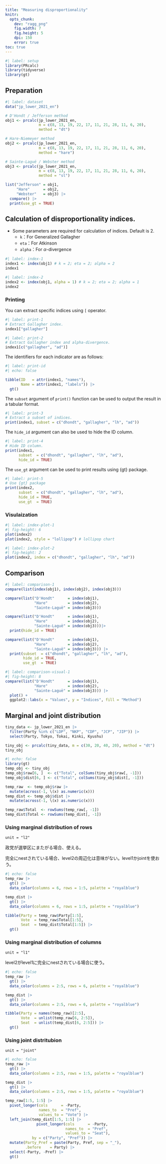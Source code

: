 ```yaml
---
title: "Measuring disproportionality"
knitr: 
  opts_chunk: 
    dev: "ragg_png"
    fig.width: 7
    fig.height: 5
    dpi: 150
    error: true
toc: true
---
```


```r
#| label: setup
library(PRcalc)
library(tidyverse)
library(gt)
```

## Preparation

```r
#| label: dataset
data("jp_lower_2021_en")

# D'Hondt / Jefferson method
obj1 <- prcalc(jp_lower_2021_en, 
               m = c(8, 13, 19, 22, 17, 11, 21, 28, 11, 6, 20), 
               method = "dt")

# Hare-Niemeyer method
obj2 <- prcalc(jp_lower_2021_en, 
               m = c(8, 13, 19, 22, 17, 11, 21, 28, 11, 6, 20), 
               method = "hare")

# Sainte-Laguë / Webster method
obj3 <- prcalc(jp_lower_2021_en, 
               m = c(8, 13, 19, 22, 17, 11, 21, 28, 11, 6, 20), 
               method = "sl")

list("Jefferson" = obj1,
     "Hare"      = obj2,
     "Webster"   = obj3) |> 
  compare() |> 
  print(use_gt = TRUE)
```

## Calculation of disproportionality indices.

* Some parameters are required for calculation of indices. Default is 2.
   * `k`：For Generalized Gallagher
   * `eta`：For Atkinson
   * `alpha`：For $\alpha$-divergence

```r
#| label: index-1
index1 <- index(obj1) # k = 2; eta = 2; alpha = 2
index1
```

```r
#| label: index-2
index2 <- index(obj1, alpha = 1) # k = 2; eta = 2; alpha = 1
index2
```

### Printing

You can extract specific indices using `[` operator. 

```r
#| label: print-1
# Extract Gallagher index.
index1["gallagher"]
```

```r
#| label: print-2
# Extract Gallagher index and alpha-divergence.
index1[c("gallagher", "ad")]
```

The identifiers for each indicator are as follows:

```r
#| label: print-id
#| echo: false

tibble(ID   = attr(index1, "names"),
       Name = attr(index1, "labels")) |> 
  gt()
```

The `subset` argument of `print()` function can be used to output the result in a tabular format.

```r
#| label: print-3
# Extract a subset of indices.
print(index1, subset = c("dhondt", "gallagher", "lh", "ad"))
```

The `hide_id` argument can also be used to hide the ID column.

```r
#| label: print-4
# Hide ID column.
print(index1, 
      subset  = c("dhondt", "gallagher", "lh", "ad"),
      hide_id = TRUE)
```

The `use_gt` argument can be used to print results using {gt} package.

```r
#| label: print-5
# Use {gt} package
print(index2, 
      subset  = c("dhondt", "gallagher", "lh", "ad"),
      hide_id = TRUE,
      use_gt  = TRUE)
```

### Visulaization

```r
#| label: index-plot-1
#| fig-height: 6
plot(index2)
plot(index2, style = "lollipop") # lollipop chart
```

```r
#| label: index-plot-2
#| fig-height: 2
plot(index2, index = c("dhondt", "gallagher", "lh", "ad"))
```

## Comparison

```r
#| label: comparison-1
compare(list(index(obj1), index(obj2), index(obj3)))

compare(list("D'Hondt"      = index(obj1), 
             "Hare"         = index(obj2), 
             "Sainte-Laguë" = index(obj3)))

compare(list("D'Hondt"      = index(obj1), 
             "Hare"         = index(obj2), 
             "Sainte-Laguë" = index(obj3)))|> 
  print(hide_id = TRUE)

compare(list("D'Hondt"      = index(obj1), 
             "Hare"         = index(obj2), 
             "Sainte-Laguë" = index(obj3))) |> 
  print(subset  = c("dhondt", "gallagher", "lh", "ad"),
        hide_id = TRUE,
        use_gt  = TRUE)
```

```r
#| label: comparison-visual-1
#| fig-height: 8
compare(list("D'Hondt"      = index(obj1), 
             "Hare"         = index(obj2), 
             "Sainte-Laguë" = index(obj3))) |> 
  plot() +
  ggplot2::labs(x = "Values", y = "Indices", fill = "Method")
```

## Marginal and joint distribution

```r
tiny_data <- jp_lower_2021_en |> 
  filter(Party %in% c("LDP", "NKP", "CDP", "JCP", "JIP")) |> 
  select(Party, Tokyo, Tokai, Kinki, Kyushu)

tiny_obj <- prcalc(tiny_data, m = c(30, 20, 40, 20), method = "dt")
tiny_obj
```

```r
#| echo: false
library(gt)
temp_obj <- tiny_obj
temp_obj$raw[6, ]  <- c("Total", colSums(tiny_obj$raw[, -1]))
temp_obj$dist[6, ] <- c("Total", colSums(tiny_obj$dist[, -1]))

temp_raw  <- temp_obj$raw |> 
  mutate(across(-1, \(x) as.numeric(x)))
temp_dist <- temp_obj$dist |> 
  mutate(across(-1, \(x) as.numeric(x)))

temp_raw$Total  <- rowSums(temp_raw[, -1])
temp_dist$Total <- rowSums(temp_dist[, -1])
```

### Using marginal distribution of rows

`unit = "l2"`

政党が選挙区にまたがる場合、使える。

完全にnestされている場合、level2の周辺化は意味がない。level1かjointを使おう。

```r
#| echo: false
temp_raw |> 
  gt() |> 
  data_color(columns = 6, rows = 1:5, palette = "royalblue")

temp_dist |> 
  gt() |> 
  data_color(columns = 6, rows = 1:5, palette = "royalblue")

tibble(Party = temp_raw$Party[1:5],
       Vote  = temp_raw$Total[1:5],
       Seat  = temp_dist$Total[1:5]) |> 
  gt()
```

### Using marginal distribution of columns

`unit = "l1"`

level2がlevel1に完全にnestされている場合に使う。

```r
#| echo: false
temp_raw |> 
  gt() |> 
  data_color(columns = 2:5, rows = 6, palette = "royalblue")

temp_dist |> 
  gt() |> 
  data_color(columns = 2:5, rows = 6, palette = "royalblue")

tibble(Party = names(temp_raw)[2:5],
       Vote  = unlist(temp_raw[6, 2:5]),
       Seat  = unlist(temp_dist[6, 2:5])) |> 
  gt()
```

### Using joint distritubion

`unit = "joint"`

```r
#| echo: false
temp_raw |> 
  gt() |> 
  data_color(columns = 2:5, rows = 1:5, palette = "royalblue")

temp_dist |> 
  gt() |> 
  data_color(columns = 2:5, rows = 1:5, palette = "royalblue")

temp_raw[1:5, 1:5] |> 
  pivot_longer(cols      = -Party,
               names_to  = "Pref",
               values_to = "Vote") |> 
  left_join(temp_dist[1:5, 1:5] |> 
              pivot_longer(cols      = -Party,
                           names_to  = "Pref",
                           values_to = "Seat"),
            by = c("Party", "Pref")) |> 
  mutate(Party_Pref = paste(Party, Pref, sep = "_"),
         .before    = Party) |> 
  select(-Party, -Pref) |> 
  gt()
```
